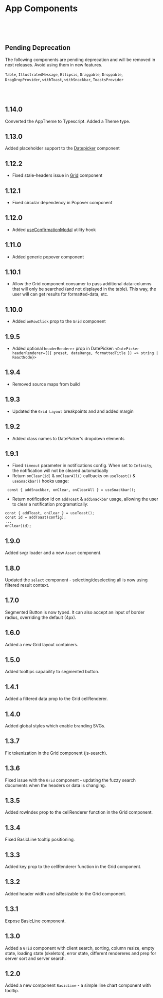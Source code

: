 
<Meta title="Notes" />

# App Components

<br /><br /><br />


## Pending Deprecation

The following components are pending deprecation and will be removed in next releases. Avoid using them in new features.

`Table`, `IllustratedMessage`, `Ellipsis`, `Draggable`, `Droppable`, `DragDropProvider`, `withToast`, `withSnackbar`, `ToastsProvider`

<br /><br />

## 1.14.0
Converted the AppTheme to Typescript. Added a Theme type.

## 1.13.0
Added placeholder support to the [Datepicker](?path=/story/core-datepicker--primary) component

## 1.12.2
- Fixed stale-headers issue in [Grid](?path=/story/core-grid--primary) component

## 1.12.1
- Fixed circular dependency in Popover component

## 1.12.0
- Added [useConfirmationModal](?path=/docs/utils-confirmation-modal--page) utility hook

## 1.11.0
- Added generic popover component

## 1.10.1
- Allow the Grid component consumer to pass additional data-columns that will only be searched (and not displayed in the table). This way, the user will can get results for formatted-data, etc.

## 1.10.0
- Added `onRowClick` prop to the `Grid` component

## 1.9.5
- Added optional `headerRenderer` prop in DatePicker: `<DatePicker headerRenderer={({ preset, dateRange, formattedTitle }) => string | ReactNode}>`

## 1.9.4
- Removed source maps from build

## 1.9.3
- Updated the `Grid Layout` breakpoints and and added margin

## 1.9.2
- Added class names to DatePicker's dropdown elements

## 1.9.1
- Fixed `timeout` parameter in notifications config. When set to `Infinity`, the notification will not be cleared automatically
- Return `onClear(id)` & `onClearAll()` callbacks on `useToast()` & `useSnackbar()` hooks usage:

```
 const { addSnackbar, onClear, onClearAll } = useSnackbar();
```

- Return notification id on `addToast` & `addSnackbar` usage, allowing the user to clear a notification programatically:

```
const { addToast, onClear } = useToast();
const id = addToast(config);
...
onClear(id);
```

## 1.9.0
Added svgr loader and a new  `Asset` component.

## 1.8.0
Updated the `select` component - selecting/deselecting all is now using filtered result context.


## 1.7.0
Segmented Button is now typed. It can also accept an input of border radius, overriding the default (4px).

## 1.6.0
Added a new Grid layout containers.

## 1.5.0
Added tooltips capability to segmented button.

## 1.4.1
Added a filtered data prop to the Grid cellRenderer.

## 1.4.0

Added global styles which enable branding SVGs.

## 1.3.7

Fix tokenization in the Grid component (js-search).

## 1.3.6

Fixed issue with the `Grid` component - updating the fuzzy search documents when the headers or data is changing.

## 1.3.5

Added rowIndex prop to the cellRenderer function in the Grid component.

## 1.3.4

Fixed BasicLine tooltip positioning.

## 1.3.3

Added key prop to the cellRenderer function in the Grid component.

## 1.3.2

Added header width and isResizable to the Grid component.

## 1.3.1

Expose BasicLine component.

## 1.3.0

Added a `Grid` component with client search, sorting, column resize, empty state, loading state (skeleton), error state, different rendereres and prep for server sort and server search.

## 1.2.0

Added a new component `BasicLine` - a simple line chart component with tooltip.
